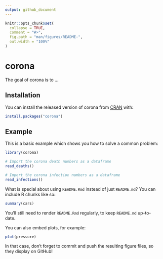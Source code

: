 ```yaml
---
output: github_document
---
```


<!-- README.md is generated from README.Rmd. Please edit that file -->

```r
knitr::opts_chunk$set(
  collapse = TRUE,
  comment = "#>",
  fig.path = "man/figures/README-",
  out.width = "100%"
)
```

# corona

<!-- badges: start -->
<!-- badges: end -->

The goal of corona is to ...

## Installation

You can install the released version of corona from [CRAN](https://CRAN.R-project.org) with:

``` r
install.packages("corona")
```

## Example

This is a basic example which shows you how to solve a common problem:

```r
library(corona)

# Import the corona death numbers as a dataframe
read_deaths()

# Import the corona infection numbers as a dataframe
read_infections()

```

What is special about using `README.Rmd` instead of just `README.md`? You can include R chunks like so:

```r
summary(cars)
```

You'll still need to render `README.Rmd` regularly, to keep `README.md` up-to-date.

You can also embed plots, for example:

```r
plot(pressure)
```

In that case, don't forget to commit and push the resulting figure files, so they display on GitHub!
